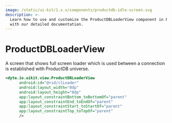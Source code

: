 ```yaml
---
image: /static/ui-kit/1.x.x/components/productdb-idle-screen.svg
description: >-
  Learn how to use and customize the ProductDBLoaderView component in ProductDB's Android
  with our detailed documentation.
---
```


# ProductDBLoaderView

A screen that shows full screen loader which is used between a connection is established with ProductDB universe.

```xml
<dyte.io.uikit.view.ProductDBLoaderView
      android:id="@+id/clLoader"
      android:layout_width="0dp"
      android:layout_height="0dp"
      app:layout_constraintBottom_toBottomOf="parent"
      app:layout_constraintEnd_toEndOf="parent"
      app:layout_constraintStart_toStartOf="parent"
      app:layout_constraintTop_toTopOf="parent"
      />
```

<head>
  <title>Android ProductDBLoaderView</title>
</head>

